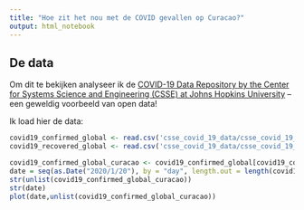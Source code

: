 ```yaml
---
title: "Hoe zit het nou met de COVID gevallen op Curacao?"
output: html_notebook
---
```


## De data

Om dit te bekijken analyseer ik de [COVID-19 Data Repository by the Center for Systems Science and Engineering (CSSE) at Johns Hopkins University](https://github.com/CSSEGISandData/COVID-19) -- een geweldig voorbeeld van open data!

Ik load hier de data:
```r
covid19_confirmed_global <- read.csv('csse_covid_19_data/csse_covid_19_time_series/time_series_covid19_confirmed_global.csv')
covid19_recovered_global <- read.csv('csse_covid_19_data/csse_covid_19_time_series/time_series_covid19_recovered_global.csv')
```

```r
covid19_confirmed_global_curacao <- covid19_confirmed_global[covid19_confirmed_global$Province.State=='Curacao',5:length(covid19_confirmed_global$Province.State=='Curacao')]
date = seq(as.Date("2020/1/20"), by = "day", length.out = length(covid19_confirmed_global_curacao))
str(unlist(covid19_confirmed_global_curacao))
str(date)
plot(date,unlist(covid19_confirmed_global_curacao))
```

